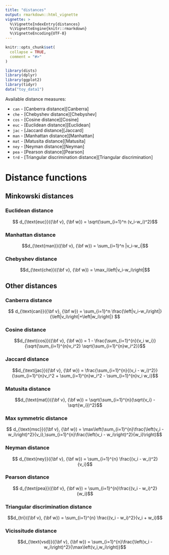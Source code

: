 ```yaml
---
title: "distances"
output: rmarkdown::html_vignette
vignette: >
  %\VignetteIndexEntry{distances}
  %\VignetteEngine{knitr::rmarkdown}
  %\VignetteEncoding{UTF-8}
---
```


```r
knitr::opts_chunk$set(
  collapse = TRUE,
  comment = "#>"
)
```

```r
library(dists)
library(dplyr)
library(ggplot2)
library(tidyr)
data("toy_data1")
```

Available distance measures:

- `can` - [Canberra distance][Canberra]
- `che` - [Chebyshev distance][Chebyshev]
- `cos` - [Cosine distance][Cosine]
- `euc` - [Euclidean distance][Euclidean]
- `jac` - [Jaccard distance][Jaccard]
- `man` - [Manhattan distance][Manhattan]
- `mat` - [Matusita distance][Matusita]
- `ney` - [Neyman distance][Neyman]
- `pea` - [Pearson distance][Pearson]
- `trd` - [Triangular discrimination distance][Triangular discrimination]

# Distance functions

## Minkowski distances

### Euclidean distance

$$ d_{\text{euc}}({\bf v}, {\bf w}) = \sqrt{\sum_{i=1}^n (v_i-w_i)^2}$$


### Manhattan distance

$$d_{\text{man}}({\bf v}, {\bf w}) = \sum_{i=1}^n |v_i-w_i|$$


### Chebyshev distance

$$d_{\text{che}}({\bf v}, {\bf w}) = \max_i\left|v_i-w_i\right|$$

## Other distances

### Canberra distance
   
$$
d_{\text{can}}({\bf v}, {\bf w}) = \sum_{i=1}^n \frac{\left|v_i-w_i\right|}{\left|v_i\right|+\left|w_i\right|}
$$
    
### Cosine distance

$$d_{\text{cos}}({\bf v}, {\bf w}) = 1 - \frac{\sum_{i=1}^{n}{v_i w_i}}{\sqrt{\sum_{i=1}^{n}v_i^2} \sqrt{\sum_{i=1}^{n}w_i^2}}$$
    

    
### Jaccard distance

$$d_{\text{jac}}({\bf v}, {\bf w}) = \frac{\sum_{i=1}^{n}{(v_i - w_i)^2}}{\sum_{i=1}^{n}v_i^2 + \sum_{i=1}^{n}w_i^2 - \sum_{i=1}^{n}v_i w_i}$$



### Matusita distance

$$d_{\text{mat}}({\bf v}, {\bf w}) = \sqrt{\sum_{i=1}^{n}(\sqrt{v_i} - \sqrt{w_i})^2}$$

### Max symmetric distance

$$   d_{\text{msc}}({\bf v}, {\bf w}) = \max\left(\sum_{i=1}^{n}\frac{\left(v_i - w_i\right)^2}{v_i},\sum_{i=1}^{n}\frac{\left(v_i - w_i\right)^2}{w_i}\right)$$

### Neyman distance

$$    d_{\text{ney}}({\bf v}, {\bf w}) = \sum_{i=1}^{n} \frac{(v_i - w_i)^2}{v_i}$$

### Pearson distance

$$     d_{\text{pea}}({\bf v}, {\bf w}) = \sum_{i=1}^{n}\frac{(v_i - w_i)^2}{w_i}$$

### Triangular discrimination distance
$$d_{tri}({\bf v}, {\bf w}) = \sum_{i=1}^{n} \frac{(v_i - w_i)^2}{v_i + w_i}$$

### Vicissitude distance

$$d_{\text{vsd}}({\bf v}, {\bf w}) = \sum_{i=1}^{n}\frac{\left(v_i - w_i\right)^2}{\max\left(v_i,w_i\right)}$$
